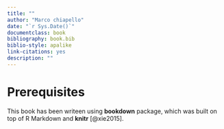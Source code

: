 ```yaml
--- 
title: ""
author: "Marco chiapello"
date: "`r Sys.Date()`"
documentclass: book
bibliography: book.bib
biblio-style: apalike
link-citations: yes
description: ""
---
```


# Prerequisites

This book has been writeen using  **bookdown** package, which was built on top of R Markdown and **knitr** [@xie2015].
